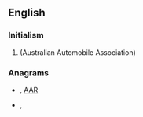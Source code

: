 {{also|rãa|råa|ra'a|rå}}
==English==

===Initialism===
{{rfc-header|Initialism}}
{{head|en|initialism}}

# {{w|Royal Automobile Association}} (Australian Automobile Association)

===Anagrams===
* {{l|en|Aar}}, [[AAR#English|AAR]]
* {{l|en|Ara}}, {{l|en|ARA}}